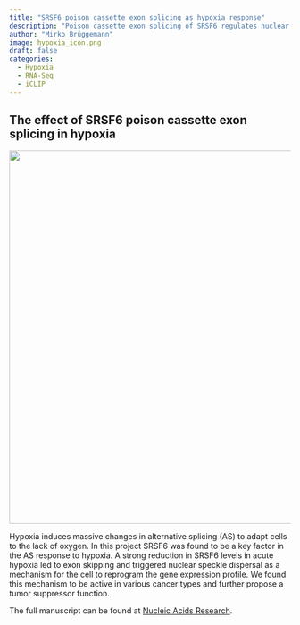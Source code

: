 ```yaml
---
title: "SRSF6 poison cassette exon splicing as hypoxia response"
description: "Poison cassette exon splicing of SRSF6 regulates nuclear speckle dispersal and the response to hypoxia"
author: "Mirko Brüggemann"
image: hypoxia_icon.png
draft: false
categories:
  - Hypoxia
  - RNA-Seq
  - iCLIP
---
```


## The effect of SRSF6 poison cassette exon splicing in hypoxia

![](./hypoxia.png){width="669"}

Hypoxia induces massive changes in alternative splicing (AS) to adapt cells to the lack of oxygen. In this project SRSF6 was found to be a key factor in the AS response to hypoxia. A strong reduction in SRSF6 levels in acute hypoxia led to exon skipping and triggered nuclear speckle dispersal as a mechanism for the cell to reprogram the gene expression profile. We found this mechanism to be active in various cancer types and further propose a tumor suppressor function.

The full manuscript can be found at [Nucleic Acids Research](https://academic.oup.com/nar/article/51/2/870/6976068).
